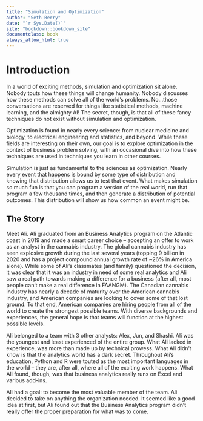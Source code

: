 ```yaml
--- 
title: "Simulation and Optimization"
author: "Seth Berry"
date: "`r Sys.Date()`"
site: "bookdown::bookdown_site"
documentclass: book
always_allow_html: true
---
```


# Introduction

In a world of exciting methods, simulation and optimization sit alone. Nobody touts how these things will change humanity. Nobody discusses how these methods can solve all of the world's problems. No...those conversations are reserved for things like statistical methods, machine learning, and the almighty AI! The secret, though, is that all of these fancy techniques do not exist without simulation and optimization. 

Optimization is found in nearly every science: from nuclear medicine and biology, to electrical engineering and statistics, and beyond. While these fields are interesting on their own, our goal is to explore optimization in the context of business problem solving, with an occasional dive into how these techniques are used in techniques you learn in other courses.  

Simulation is just as fundamental to the sciences as optimization. Nearly every event that happens is bound by some type of distribution and knowing that distribution allows us to test that event. What makes simulation so much fun is that you can program a version of the real world, run that program a few thousand times, and then generate a distribution of potential outcomes. This distribution will show us how common an event might be. 

## The Story

Meet Ali. Ali graduated from an Business Analytics program on the Atlantic coast in 2019 and made a smart career choice -- accepting an offer to work as an analyst in the cannabis industry. The global cannabis industry has seen explosive growth during the last several years (topping 9 billion in 2020 and has a project compound annual growth rate of ~26% in America alone). While some of Ali's classmates (and family) questioned the decision, it was clear that it was an industry in need of some real analytics and Ali saw a real path towards making a difference for a business (after all, most people can't make a real difference in FAANGM). The Canadian cannabis industry has nearly a decade of maturity over the American cannabis industry, and American companies are looking to cover some of that lost ground. To that end, American companies are hiring people from all of the world to create the strongest possible teams. With diverse backgrounds and experiences, the general hope is that teams will function at the highest possible levels.

Ali belonged to a team with 3 other analysts: Alex, Jun, and Shashi. Ali was the youngest and least experienced of the entire group. What Ali lacked in experience, was more than made up by technical prowess. What Ali didn't know is that the analytics world has a dark secret. Throughout Ali's education, Python and R were touted as the most important languages in the world -- they are, after all, where all of the exciting work happens. What Ali found, though, was that business analytics really runs on Excel and various add-ins. 

Ali had a goal: to become the most valuable member of the team. Ali decided to take on anything the organization needed. It seemed like a good idea at first, but Ali found out that the Business Analytics program didn't really offer the proper preparation for what was to come.